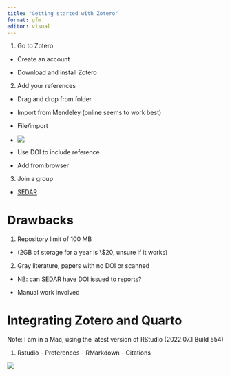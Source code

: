 ```yaml
---
title: "Getting started with Zotero"
format: gfm
editor: visual
---
```


1.  Go to Zotero

-   Create an account

-   Download and install Zotero

2.  Add your references

-   Drag and drop from folder

-   Import from Mendeley (online seems to work best)

-   File/import

-   ![](figures/Screen%20Shot%202022-08-17%20at%2011.27.45%20AM.png)

-   Use DOI to include reference

-   Add from browser

3.  Join a group

-   [SEDAR](https://www.zotero.org/groups/4750864/sedar/library)

# Drawbacks

1.  Repository limit of 100 MB

-   (2GB of storage for a year is \\\$20, unsure if it works)

2.  Gray literature, papers with no DOI or scanned

-   NB: can SEDAR have DOI issued to reports?

-   Manual work involved

# Integrating Zotero and Quarto

Note: I am in a Mac, using the latest version of RStudio (2022.07.1 Build 554)

1.  Rstudio - Preferences - RMarkdown - Citations

![](figures/Screen%20Shot%202022-08-17%20at%2011.36.08%20AM.png)
